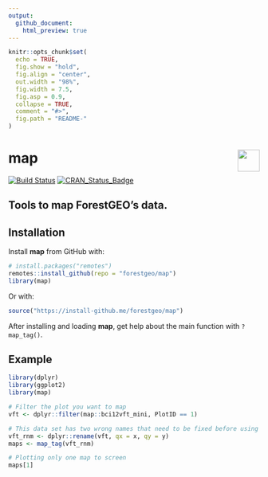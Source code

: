 ```yaml
---
output:
  github_document:
    html_preview: true
---
```


<!-- Don't edit README.md; instead, edit README.Rmd -->

```r
knitr::opts_chunk$set(
  echo = TRUE,
  fig.show = "hold",
  fig.align = "center",
  out.width = "98%",
  fig.width = 7.5, 
  fig.asp = 0.9,
  collapse = TRUE,
  comment = "#>",
  fig.path = "README-"
)
```

# map <img src="https://i.imgur.com/39pvr4n.png" align="right" height=44 />

[![Build Status](https://travis-ci.org/forestgeo/map.svg?branch=master)](https://travis-ci.org/forestgeo/map)
[![CRAN\_Status\_Badge](http://www.r-pkg.org/badges/version/map)](https://cran.r-project.org/package=map)

## Tools to map ForestGEO's data.

## Installation

Install __map__ from GitHub with:

```R
# install.packages("remotes")
remotes::install_github(repo = "forestgeo/map")
library(map)
```

Or with:

```R
source("https://install-github.me/forestgeo/map")
```

After installing and loading __map__, get help about the main function with `?map_tag()`.

## Example

```r
library(dplyr)
library(ggplot2)
library(map)

# Filter the plot you want to map
vft <- dplyr::filter(map::bci12vft_mini, PlotID == 1)

# This data set has two wrong names that need to be fixed before using map_tag()
vft_rnm <- dplyr::rename(vft, qx = x, qy = y)
maps <- map_tag(vft_rnm)

# Plotting only one map to screen
maps[1]
```

